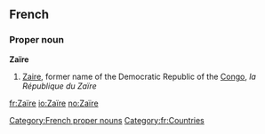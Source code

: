 {{also|zaïre}}
==French==
===Proper noun===
'''Zaïre''' {{m}}

# [[Zaire]], former name of the Democratic Republic of the [[Congo]], ''la République du Zaïre''

[[Category:French proper nouns]]
[[Category:fr:Countries]]

[[fr:Zaïre]]
[[io:Zaïre]]
[[no:Zaïre]]
